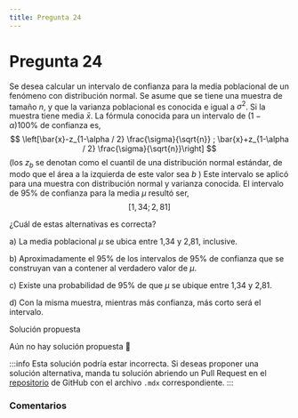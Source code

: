 ```yaml
---
title: Pregunta 24
---
```



# Pregunta 24

Se desea calcular un intervalo de confianza para la media poblacional de un fenómeno con distribución normal. Se asume que se tiene una muestra de tamaño $n$, y que la varianza poblacional es conocida e igual a $\sigma^2$. Si la muestra tiene media $\bar{x}$. La fórmula conocida para un intervalo de $(1-\alpha) 100 \%$ de confianza es,
$$
\left[\bar{x}-z_{1-\alpha / 2} \frac{\sigma}{\sqrt{n}} ; \bar{x}+z_{1-\alpha / 2} \frac{\sigma}{\sqrt{n}}\right]
$$
(los $z_b$ se denotan como el cuantil de una distribución normal estándar, de modo que el área a la izquierda de este valor sea $b$ )
Este intervalo se aplicó para una muestra con distribución normal y varianza conocida. El intervalo de $95 \%$ de confianza para la media $\mu$ resultó ser,
$$
[1,34 ; 2,81]
$$

¿Cuál de estas alternativas es correcta?

a) La media poblacional $\mu$ se ubica entre 1,34 y 2,81, inclusive.

b) Aproximadamente el $95 \%$ de los intervalos de $95 \%$ de confianza que se construyan van a contener al verdadero valor de $\mu$.

c) Existe una probabilidad de $95 \%$ de que $\mu$ se ubique entre 1,34 y 2,81.

d) Con la misma muestra, mientras más confianza, más corto será el intervalo.

<MDXDetails>
<summary>Solución propuesta</summary>

Aún no hay solución propuesta 🥲

:::info 
Esta solución podría estar incorrecta. Si deseas proponer una solución alternativa, manda tu solución abriendo
un Pull Request en el [repositorio](https://github.com/crow-rojas/apuntes-fundamentals/pulls) de GitHub con el archivo
`.mdx` correspondiente. 
:::

</MDXDetails>

### Comentarios

<Disqus
  url="https://crow-rojas.github.io/apuntes-fundamentals/docs/Probabilidades y Estadística/exercises/2016-2/p24"
  identifier="Probabilidades y Estadística/exercises/2016-2/p24"
  title="2016-2 Probabilidades y Estadística - Pregunta 24"
/>
